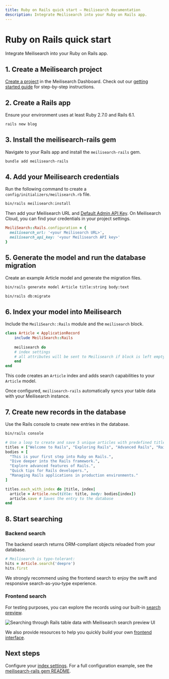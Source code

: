 ```yaml
---
title: Ruby on Rails quick start — Meilisearch documentation
description: Integrate Meilisearch into your Ruby on Rails app.
---
```


# Ruby on Rails quick start

Integrate Meilisearch into your Ruby on Rails app.

## 1. Create a Meilisearch project

[Create a project](https://cloud.meilisearch.com) in the Meilisearch Dashboard. Check out our [getting started guide](/learn/getting_started/cloud_quick_start) for step-by-step instructions.

## 2. Create a Rails app

Ensure your environment uses at least Ruby 2.7.0 and Rails 6.1.

```bash
rails new blog
```

## 3. Install the meilisearch-rails gem

Navigate to your Rails app and install the `meilisearch-rails` gem.

```bash
bundle add meilisearch-rails
```

## 4. Add your Meilisearch credentials

Run the following command to create a `config/initializers/meilisearch.rb` file.

```bash
bin/rails meilisearch:install
```

Then add your Meilisearch URL and [Default Admin API Key](https://www.meilisearch.com/docs/learn/security/basic_security#obtaining-api-keys). On Meilisearch Cloud, you can find your credentials in your project settings.

```Ruby
MeiliSearch::Rails.configuration = {
  meilisearch_url: '<your Meilisearch URL>',
  meilisearch_api_key: '<your Meilisearch API key>'
}
```

## 5. Generate the model and run the database migration

Create an example Article model and generate the migration files.

```bash
bin/rails generate model Article title:string body:text

bin/rails db:migrate
```

## 6. Index your model into Meilisearch

Include the `MeiliSearch::Rails` module and the `meilisearch` block.

```Ruby
class Article < ApplicationRecord
    include MeiliSearch::Rails
    
    meilisearch do
    # index settings
	# all attributes will be sent to Meilisearch if block is left empty
    end
end
```

This code creates an `Article` index and adds search capabilities to your `Article` model. 

Once configured, `meilisearch-rails` automatically syncs your table data with your Meilisearch instance.


## 7. Create new records in the database

Use the Rails console to create new entries in the database.

```bash
bin/rails console
```

```Ruby
# Use a loop to create and save 5 unique articles with predefined titles and bodies
titles = ["Welcome to Rails", "Exploring Rails", "Advanced Rails", "Rails Tips", "Rails in Production"]
bodies = [
  "This is your first step into Ruby on Rails.",
  "Dive deeper into the Rails framework.",
  "Explore advanced features of Rails.",
  "Quick tips for Rails developers.",
  "Managing Rails applications in production environments."
]

titles.each_with_index do |title, index|
  article = Article.new(title: title, body: bodies[index])
  article.save # Saves the entry to the database
end
```

## 8. Start searching

### Backend search

The backend search returns ORM-compliant objects reloaded from your database.

```Ruby
# Meilisearch is typo-tolerant:
hits = Article.search('deepre')
hits.first
```
We strongly recommend using the frontend search to enjoy the swift and responsive search-as-you-type experience.

### Frontend search

For testing purposes, you can explore the records using our built-in [search preview](https://www.meilisearch.com/docs/learn/getting_started/search_preview).

![Searching through Rails table data with Meilisearch search preview UI](/assets/images/rails_quick_start/rails-qs-search-preview.gif)

We also provide resources to help you quickly build your own [frontend interface](https://www.meilisearch.com/docs/guides/front_end/front_end_integration).

## Next steps

Configure your [index settings](https://www.meilisearch.com/docs/learn/configuration/settings). For a full configuration example, see the [meilisearch-rails gem README](https://github.com/meilisearch/meilisearch-rails?tab=readme-ov-file#%EF%B8%8F-settings).
